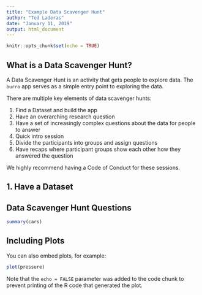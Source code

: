 ```yaml
---
title: "Example Data Scavenger Hunt"
author: "Ted Laderas"
date: "January 11, 2019"
output: html_document
---
```


```r
knitr::opts_chunk$set(echo = TRUE)
```

## What is a Data Scavenger Hunt?

A Data Scavenger Hunt is an activity that gets people to explore data. The `burro` app serves as a simple entry point to exploring the data.  

There are multiple key elements of data scavenger hunts:

1. Find a Dataset and build the app
1. Have an overarching research question
1. Have a set of increasingly complex questions about the data for people to answer
1. Quick intro session
1. Divide the participants into groups and assign questions
1. Have recaps where participant groups show each other how they answered the question

We highly recommend having a Code of Conduct for these sessions.

## 1. Have a Dataset



## Data Scavenger Hunt Questions




```r
summary(cars)
```

## Including Plots

You can also embed plots, for example:

```r
plot(pressure)
```

Note that the `echo = FALSE` parameter was added to the code chunk to prevent printing of the R code that generated the plot.
